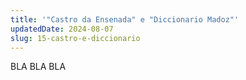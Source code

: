 ---
title: '"Castro da Ensenada" e "Diccionario Madoz"'
updatedDate: 2024-08-07
slug: 15-castro-e-diccionario
---

BLA BLA BLA
